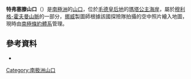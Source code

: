 {{coord|72|1|S|4|46|E|display=title}}
'''特弗塞滕山口'''（{{lang-no|Tverrseten}}）是[[南極洲|南極洲]]的[[山口|山口]]，位於[[毛德皇后地|毛德皇后地]]的[[瑪塔公主海岸|瑪塔公主海岸]]，屬於[[穆利格-霍夫曼山脈|穆利格-霍夫曼山脈]]的一部分，[[挪威|挪威]]製圖師根據該國探險隊拍攝的空中照片繪入地圖，現時由[[南極條約體系|南極條約體系]]管理。

==參考資料==
* {{usgs-gazetteer}}

{{Antarctica-geo-stub}}
[[Category:南极洲山口|Category:南极洲山口]]